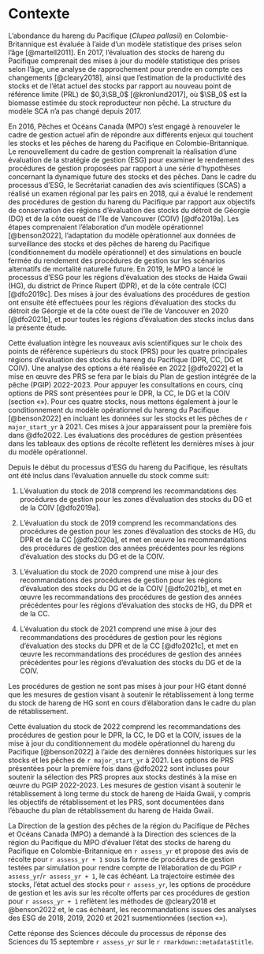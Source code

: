 # Contexte\label{sec:context}

L’abondance du hareng du Pacifique (*Clupea pallasii*) en Colombie-Britannique est
évaluée à l’aide d’un modèle statistique des prises selon l’âge [@martell2011].
En 2017, l’évaluation des stocks de hareng du Pacifique comprenait
des mises à jour du modèle statistique des prises selon l’âge,
une analyse de rapprochement pour prendre en compte ces changements [@cleary2018], ainsi que
l’estimation de la productivité des stocks et de l’état actuel des stocks
par rapport au nouveau point de référence limite (PRL) de $0,3\SB_0$ [@kronlund2017],
où $\SB_0$ est la biomasse estimée du stock reproducteur non pêché.
La structure du modèle SCA n’a pas changé depuis 2017.

En 2016, Pêches et Océans Canada (MPO) s’est engagé à
renouveler le cadre de gestion actuel afin de
répondre aux différents enjeux qui touchent les stocks et les pêches de hareng du Pacifique en Colombie-Britannique.
Le renouvellement du cadre de gestion comprenait la réalisation d’une évaluation de la stratégie de gestion (ESG) pour examiner
le rendement des procédures de gestion proposées par rapport à
une série d’hypothèses concernant la dynamique future des stocks et des pêches.
Dans le cadre du processus d’ESG,
le Secrétariat canadien des avis scientifiques (SCAS)
a réalisé un examen régional par les pairs en 2018,
qui a évalué le rendement des procédures de gestion du hareng du Pacifique
par rapport aux objectifs de conservation des
régions d’évaluation des stocks du détroit de Géorgie (DG) et
de la côte ouest de l’île de Vancouver (COIV) [@dfo2019a].
Les étapes comprenaient l’élaboration d’un modèle opérationnel [@benson2022],
l’adaptation du modèle opérationnel aux données de surveillance des stocks et des pêches de hareng du Pacifique
(conditionnement du modèle opérationnel) et
des simulations en boucle fermée du rendement des procédures de gestion sur les
scénarios alternatifs de mortalité naturelle future.
En 2019, le MPO a lancé le processus d’ESG pour les régions d’évaluation des stocks de
Haida Gwaii (HG), du district de Prince Rupert (DPR), et de la côte centrale (CC)
[@dfo2019c].
Des mises à jour des évaluations des procédures de gestion ont ensuite été effectuées pour
les régions d’évaluation des stocks du détroit de Géorgie et de la côte ouest de l’île de Vancouver en 2020 [@dfo2021b], et
pour toutes les régions d’évaluation des stocks inclus dans la présente étude.

Cette évaluation intègre les nouveaux avis scientifiques sur
le choix des points de référence supérieurs du stock (PRS)
pour les quatre principales régions d’évaluation des stocks du hareng du Pacifique (DPR, CC, DG et COIV).
Une analyse des options a été réalisée en 2022 [@dfo2022] et
la mise en œuvre des PRS se fera par le biais du 
Plan de gestion intégrée de la pêche (PGIP) 2022-2023.
Pour appuyer les consultations en cours,
cinq options de PRS sont présentées pour le DPR, la CC, le DG et la COIV
(section «\nameref{sec:harv-opts}»).
Pour ces quatre stocks,
nous mettons également à jour le conditionnement du modèle opérationnel du hareng du Pacifique [@benson2022]
en incluant les données sur les stocks et les pêches de `r major_start_yr` à 2021.
Ces mises à jour apparaissent pour la première fois dans @dfo2022.
Les évaluations des procédures de gestion présentées dans les tableaux des options de récolte 
reflètent les dernières mises à jour du modèle opérationnel.

Depuis le début du processus d’ESG du hareng du Pacifique,
les résultats ont été inclus dans l’évaluation annuelle du stock comme suit:

1. L’évaluation du stock de 2018 comprend
les recommandations des procédures de gestion pour les zones d’évaluation des stocks du DG et de la COIV [@dfo2019a].

1. L’évaluation du stock de 2019 comprend
les recommandations des procédures de gestion pour les zones d’évaluation des stocks de HG, du DPR et de la CC [@dfo2020a], et
met en œuvre les recommandations des procédures de gestion des années précédentes pour les régions d’évaluation des stocks du DG et de la COIV. 

1. L’évaluation du stock de 2020 comprend
une mise à jour des recommandations des procédures de gestion pour les régions d’évaluation des stocks du DG et de la COIV [@dfo2021b], et
met en œuvre les recommandations des procédures de gestion des années précédentes pour les régions d’évaluation des stocks de HG, du DPR et de la CC.

1. L’évaluation du stock de 2021 comprend
une mise à jour des recommandations des procédures de gestion pour les régions d’évaluation des stocks du DPR et de la CC [@dfo2021c], et
met en œuvre les recommandations des procédures de gestion des années précédentes pour les régions d’évaluation des stocks du DG et de la COIV.

Les procédures de gestion ne sont pas mises à jour pour HG étant donné que les mesures de gestion visant à soutenir 
le rétablissement à long terme du stock de hareng de HG sont en cours d’élaboration dans le cadre du 
plan de rétablissement.

Cette évaluation du stock de 2022 comprend
les recommandations des procédures de gestion pour le DPR, la CC, le DG et la COIV,
issues de la mise à jour du conditionnement du modèle opérationnel du hareng du Pacifique [@benson2022] à l’aide 
des dernières données historiques sur les stocks et les pêches de `r major_start_yr` à 2021.
Les options de PRS présentées pour la première fois dans @dfo2022 sont incluses pour
soutenir la sélection des PRS propres aux stocks
destinés à la mise en œuvre du PGIP 2022-2023.
Les mesures de gestion visant à soutenir le rétablissement à long terme du stock de hareng de Haida Gwaii,
y compris les objectifs de rétablissement et les PRS,
sont documentées dans l’ébauche du
plan de rétablissement du hareng de Haida Gwaii.\footnote{\label{fn:rebuild}
Haida Gwaii 'íináang | iinang Pacific Herring:
An ecosystem overview and ecosystem-based rebuilding plan.
Draft consultation period fall 2022.}

La Direction de la gestion des pêches de la région du Pacifique de Pêches et Océans Canada (MPO) a
demandé à la Direction des sciences de la région du Pacifique du MPO d’évaluer l’état des
stocks de hareng du Pacifique en Colombie-Britannique en `r assess_yr` et
propose des avis de récolte pour `r assess_yr + 1`
sous la forme de procédures de gestion testées par simulation pour rendre compte de l’élaboration de
du PGIP `r assess_yr`/`r assess_yr + 1`, le cas échéant.
La trajectoire estimée des stocks,
l’état actuel des stocks pour `r assess_yr`,
les options de procédure de gestion et
les avis sur les récolte offerts par ces procédures de gestion pour `r assess_yr + 1`
reflètent les méthodes de @cleary2018 et @benson2022 et,
le cas échéant,
les recommandations issues des analyses des ESG de 2018, 2019, 2020 et 2021 susmentionnées
(section «\nameref{sec:harv-opts}»).

<!-- Mandatory last paragraph in this section -->
Cette réponse des Sciences découle du processus de réponse des Sciences du
15 septembre `r assess_yr` sur le `r rmarkdown::metadata$title`.
